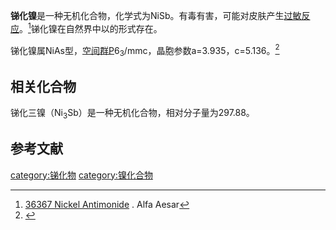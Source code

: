 {{chembox
| ImageFile = Nickel_antimonide.jpg
| ImageSize = 
| IUPACName = 
| OtherNames = 锑化镍
| Section1 = {{Chembox Identifiers
|   CASNo = 12035-52-8
|   CASNo_Ref = {{cascite|correct|CAS}}
|   PubChem = 
|   SMILES = 
  }}
| Section2 = {{Chembox Properties
|   Formula = NiSb
|   MolarMass = 180.46
|   Appearance = 
|   Density = 
|   MeltingPt = 
|   BoilingPt = 
|   Solubility = 
|   SolubleOther = 
  }}
| Section3 = {{Chembox Hazards
|   MainHazards = 
|   FlashPt = 
|   Autoignition = 
  }}
}}

'''锑化镍'''是一种无机化合物，化学式为NiSb。有毒有害，可能对皮肤产生[[过敏反应|过敏反应]]。<ref>[http://www.alfachina.cn/AlfaAesarApp/faces/adf.task-flow?adf.tfId=ProductDetailsTF&adf.tfDoc=/WEB-INF/ProductDetailsTF.xml&ProductId=036267&PageSource=ProductSearchResults&_afrLoop=599681816059085&_afrWindowMode=0&_afrWindowId=18vaquabzq_42 36367 Nickel Antimonide] {{Wayback|url=http://www.alfachina.cn/AlfaAesarApp/faces/adf.task-flow?adf.tfId=ProductDetailsTF&adf.tfDoc=%2FWEB-INF%2FProductDetailsTF.xml&ProductId=036267&PageSource=ProductSearchResults&_afrLoop=599681816059085&_afrWindowMode=0&_afrWindowId=18vaquabzq_42 |date=20160306121321 }}. Alfa Aesar</ref>锑化镍在自然界中以{{le|红锑镍矿|breithauptite}}的形式存在。

锑化镍属NiAs型，[[空间群|空间群]]P6<sub>3</sub>/mmc，晶胞参数a=3.935，c=5.136。<ref>{{cite journal|journal=Journal of Alloys and Compounds|volume=395|issue=1-2|language=en|date=2005-05|pages=101–103|doi=10.1016/j.jallcom.2004.11.044|url=https://linkinghub.elsevier.com/retrieve/pii/S0925838804015075|title=The phase relationship in the Ni–Pb–Sb ternary system at 500K|accessdate=2019-11-29|author=Lingming Zeng, Guoqiang Lin|archive-date=2018-06-22|archive-url=https://web.archive.org/web/20180622100918/https://linkinghub.elsevier.com/retrieve/pii/S0925838804015075|dead-url=no}}</ref>
==相关化合物==
锑化三镍（Ni<sub>3</sub>Sb）是一种无机化合物，相对分子量为297.88。

==参考文献==
{{reflist}}

[[category:锑化物|category:锑化物]]
[[category:镍化合物|category:镍化合物]]